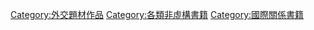 [[Category:外交題材作品|Category:外交題材作品]]
[[Category:各類非虛構書籍‎|Category:各類非虛構書籍‎]]
[[Category:國際關係書籍|Category:國際關係書籍]]